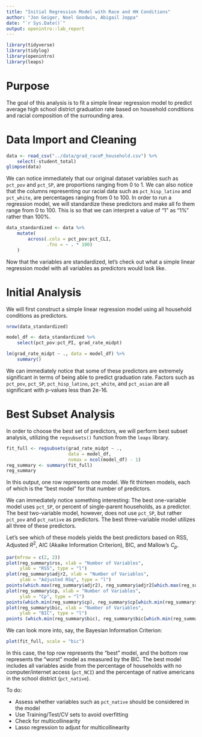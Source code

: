 ```yaml
---
title: "Initial Regression Model with Race and HH Conditions"
author: "Jon Geiger, Noel Goodwin, Abigail Joppa"
date: "`r Sys.Date()`"
output: openintro::lab_report
---
```


```r
library(tidyverse)
library(tidylog)
library(openintro)
library(leaps)
```

# Purpose

The goal of this analysis is to fit a simple linear regression model to predict average high school district graduation rate based on household conditions and racial composition of the surrounding area. 

# Data Import and Cleaning

```r
data <- read_csv("../data/grad_raceP_household.csv") %>%
    select(-student_total)
glimpse(data)
```

We can notice immediately that our original dataset variables such as `pct_pov` and `pct_SP`, are proportions ranging from 0 to 1. We can also notice that the columns representing our racial data such as `pct_hisp_latino` and `pct_white`, are percentages ranging from 0 to 100. In order to run a regression model, we will standardize these predictors and make all fo them range from 0 to 100. This is so that we can interpret a value of "1" as "1%" rather than 100%. 

```r
data_standardized <- data %>% 
    mutate(
        across(.cols = pct_pov:pct_CLI, 
               .fns = ~ . * 100)
    )
```

Now that the variables are standardized, let's check out what a simple linear regression model with all variables as predictors would look like. 

# Initial Analysis

We will first construct a simple linear regression model using all household conditions as predictors. 

```r
nrow(data_standardized)

model_df <- data_standardized %>% 
    select(pct_pov:pct_PI, grad_rate_midpt)

lm(grad_rate_midpt ~ ., data = model_df) %>%
    summary()
```

We can immediately notice that some of these predictors are extremely significant in terms of being able to predict graduation rate. Factors such as `pct_pov`, `pct_SP`, `pct_hisp_latino`, `pct_white`, and `pct_asian` are all significant with p-values less than 2e-16. 

# Best Subset Analysis

In order to choose the best set of predictors, we will perform best subset analysis, utilizing the `regsubsets()` function from the `leaps` library.

```r
fit_full <- regsubsets(grad_rate_midpt ~ ., 
                       data = model_df, 
                       nvmax = ncol(model_df) - 1)
reg_summary <- summary(fit_full)
reg_summary
```

In this output, one row represents one model. We fit thirteen models, each of which is the "best model" for that number of predictors. 

We can immediately notice something interesting: The best one-variable model uses `pct_SP`, or percent of single-parent households, as a predictor. The best two-variable model, however, does not use `pct_SP`, but rather `pct_pov` and `pct_native` as predictors. The best three-variable model utilizes all three of these predictors. 

Let's see which of these models yields the best predictors based on RSS, Adjusted $R^2$, AIC (Akaike Information Criterion), BIC, and Mallow's $C_p$. 

```r
par(mfrow = c(2, 2))
plot(reg_summary$rss, xlab = "Number of Variables", 
     ylab = "RSS", type = "l")
plot(reg_summary$adjr2, xlab = "Number of Variables", 
     ylab = "Adjusted RSq", type = "l")
points(which.max(reg_summary$adjr2), reg_summary$adjr2[which.max(reg_summary$adjr2)], col = "red", cex = 2, pch = 20)
plot(reg_summary$cp, xlab = "Number of Variables", 
     ylab = "Cp", type = "l")
points(which.min(reg_summary$cp), reg_summary$cp[which.min(reg_summary$cp)], col = "red", cex = 2, pch = 20)
plot(reg_summary$bic, xlab = "Number of Variables", 
     ylab = "BIC", type = "l")
points (which.min(reg_summary$bic), reg_summary$bic[which.min(reg_summary$bic)], col = "red", cex = 2, pch = 20)
```

We can look more into, say, the Bayesian Information Criterion: 

```r
plot(fit_full, scale = "bic")
```

In this case, the top row represents the "best" model, and the bottom row represents the "worst" model as measured by the BIC. The best model includes all variables aside from the percentage of households with no computer/internet access (`pct_NCI`) and the percentage of native americans in the school district (`pct_native`). 

To do: 

- Assess whether variables such as `pct_native` should be considered in the model 
- Use Training/Test/CV sets to avoid overfitting
- Check for multicollinearity
- Lasso regression to adjust for multicollinearity